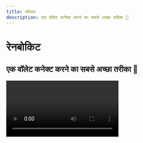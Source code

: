 ```yaml
---
title: परिचय
description: एक वॉलेट कनेक्ट करने का सबसे अच्छा तरीका 🌈
---
```


# रेनबोकिट

## एक वॉलेट कनेक्ट करने का सबसे अच्छा तरीका 🌈

<Video src="https://res.cloudinary.com/rainbowme/video/upload/s--aTmEjSrr--/f_auto:video,q_auto/v1/rainbowkit/site-assets/rainbowkit-video-cutdown-edit_gy0q16" />

रेनबोकिट एक [React](https://reactjs.org/) लाइब्रेरी है जो आपके डैप को वॉलेट कनेक्शन जोड़ने में आसानी प्रदान करती है। यह सहज, प्रतिक्रियाशील और अनुकूलित है।

### विशेषताएं

#### वॉलेट प्रबंधन

आपके डैप के लिए बॉक्स के बाहर वॉलेट प्रबंधन। वॉलेट्स के कनेक्शन और डिस्कनेक्शन को संभालने के अलावा, रेनबोकिट अनेक वॉलेट्स का समर्थन करती है, स्वैप कनेक्शन चेन्स, ईएनएस को पता करती है, बैलेंस दिखाती है और बहुत कुछ!

#### अनुकूलनीय

आप अपनी ब्रांडिंग से मेल खाने के लिए RainbowKit UI को ट्वीक कर सकते हैं। आप कुछ पूर्वनिर्धारित एक्सेंट रंगों और बॉर्डर त्रिज्या कॉन्फ़िगरेशन का चयन कर सकते हैं। अधिक उन्नत उपयोग के मामलों के लिए, आप एक पूरी तरह से कस्टम थीम प्रदान कर सकते हैं, अपना खुद का बटन रेंडर कर सकते हैं, और कुछ विशेषताओं को छोड़ सकते हैं। डार्क मोड शामिल है।

#### उद्योग मानक

अधिकांश उत्पादों के साथ बेहतर अंतर्संचारिता के लिए, हम निर्भर हैं [viem](https://viem.sh) और [wagmi](https://wagmi.sh/) पर - स्थान में सबसे आम रूप से इस्तेमाल किए जाने वाले लाइब्रेरी।

वॉलेट मानक जैसे कि EIP-1193 और EIP-6963 का समर्थन सीधे बॉक्स से ही किया जाता है, जिससे ब्राउज़र वॉलेट उपयोगकर्ताओं के लिए अपने वॉलेट को आपके dApp से बिना किसी रुकावट के जोड़ना पहले से कहीं अधिक आसान हो गया है।

### समुदाय

हमें खुशी हो रही है कि समुदाय RainbowKit को अपना रहा है, मुद्दे उठा रहा है, और प्रतिक्रिया दे रहा है। चाहे यह एक सुविधा का अनुरोध हो, बग रिपोर्ट, या एक प्रोजेक्ट को प्रदर्शित करने के लिए, कृपया शामिल हों!

- उठायें [issue](https://github.com/rainbow-me/rainbowkit/issues)
- आगे बढ़ें [Twitter](https://twitter.com/rainbowdotme)
- अपना साझा करें [feedback](https://github.com/rainbow-me/rainbowkit/discussions/new?category=feedback)
- इसे आजमाएं [Codesandbox](https://codesandbox.io/p/sandbox/github/rainbow-me/rainbowkit/tree/main/examples/with-next)
